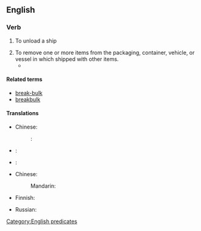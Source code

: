 ==English==

===Verb===
{{head|en|verb|head=[[break]] [[bulk]]}}

# {{rfv-sense}} To unload a ship
# To remove one or more items from the packaging, container, vehicle, or vessel in which shipped with other items.
#* {{quote-journal|journal=Railway age|volume=72|year=1922|title=Erie Adopts Direct Freight Delivery at New York: Plan Involves '''Breaking Bulk''' at Jersey City, N. J., and Use of Auto Trucks, Tractors and Trailers and Ferries|passage=a plan is under advisement for the extension of the present newly installed method by the utilization of '''breaking bulk''' at a transfer, transferring the freight to containers which will be moved by special container floats to a centrally located pier and then by trucks to destination or to inland stations.}}

====Related terms====
* [[break-bulk]]
* [[breakbulk]]

====Translations====
{{trans-top|to remove items in shipment from their packaging, container, or vessel}}
* Chinese:
*: {{ttbc|Mandarin}}: {{t|zh|卸货|sc=Hani}}
* {{ttbc|Finnish}}: {{t|fi|purkaa lasti|alt=purkaa lastia}}
{{trans-mid}}
* {{ttbc|Russian}}: {{t|ru|начинать разгрузку|tr=načinát’ razgrúzku|sc=Cyrl}}
{{trans-bottom}}

{{trans-top|to unload a ship}}
* Chinese:
*: Mandarin: {{t|zh|卸货|sc=Hani}}
* Finnish: {{t|fi|purkaa lasti}}
{{trans-mid}}
* Russian: {{t|ru|разгружать|tr=razgružát’|sc=Cyrl}}
{{trans-bottom}}

[[Category:English predicates]]